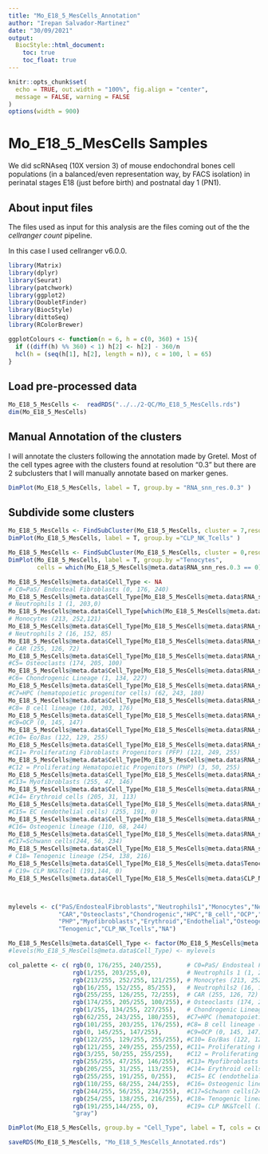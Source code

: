 ```yaml
---
title: "Mo_E18_5_MesCells_Annotation"
author: "Irepan Salvador-Martinez"
date: "30/09/2021"
output:
  BiocStyle::html_document:
    toc: true
    toc_float: true
---
```


```r
knitr::opts_chunk$set(
  echo = TRUE, out.width = "100%", fig.align = "center",
  message = FALSE, warning = FALSE
)
options(width = 900)
```


# Mo_E18_5_MesCells Samples

We did scRNAseq (10X version 3) of mouse endochondral bones cell populations (in a balanced/even representation way, by FACS isolation) in perinatal stages E18 (just before birth) and postnatal day 1 (PN1).

## About input files

The files used as input for this analysis are the files coming out of the the
*cellranger count* pipeline.

In this case I used cellranger v6.0.0.



```r
library(Matrix)
library(dplyr)
library(Seurat)
library(patchwork)
library(ggplot2)
library(DoubletFinder)
library(BiocStyle)
library(dittoSeq)
library(RColorBrewer)
```

```r

ggplotColours <- function(n = 6, h = c(0, 360) + 15){
  if ((diff(h) %% 360) < 1) h[2] <- h[2] - 360/n
  hcl(h = (seq(h[1], h[2], length = n)), c = 100, l = 65)
}

```

## Load pre-processed data

```r
Mo_E18_5_MesCells <-  readRDS("../../2-QC/Mo_E18_5_MesCells.rds")
dim(Mo_E18_5_MesCells)
```

## Manual Annotation of the clusters

I will annotate the clusters following the annotation made by Gretel.
Most of the cell types agree with the clusters found at resolution "0.3" but there
are 2 subclusters that I will manually annotate based on marker genes.

```r
DimPlot(Mo_E18_5_MesCells, label = T, group.by = "RNA_snn_res.0.3" )
```

## Subdivide some clusters

```r
Mo_E18_5_MesCells <- FindSubCluster(Mo_E18_5_MesCells, cluster = 7,resolution = 0.2, graph.name = "RNA_snn", subcluster.name = "CLP_NK_Tcells")
DimPlot(Mo_E18_5_MesCells, label = T, group.by ="CLP_NK_Tcells" )
```

```r
Mo_E18_5_MesCells <- FindSubCluster(Mo_E18_5_MesCells, cluster = 0,resolution = 0.75, graph.name = "RNA_snn", subcluster.name ="Tenocytes")
DimPlot(Mo_E18_5_MesCells, label = T, group.by ="Tenocytes",
        cells = which(Mo_E18_5_MesCells@meta.data$RNA_snn_res.0.3 == 0))
```



```r
Mo_E18_5_MesCells@meta.data$Cell_Type <- NA
# C0=PaS/ Endosteal Fibroblasts (0, 176, 240)
Mo_E18_5_MesCells@meta.data$Cell_Type[Mo_E18_5_MesCells@meta.data$RNA_snn_res.0.3 == 0] <- "PaS/EndostealFibroblasts"
# Neutrophils 1 (1, 203,0)
Mo_E18_5_MesCells@meta.data$Cell_Type[which(Mo_E18_5_MesCells@meta.data$RNA_snn_res.0.3 == 1)] <- "Neutrophils1"
# Monocytes (213, 252,121)
Mo_E18_5_MesCells@meta.data$Cell_Type[Mo_E18_5_MesCells@meta.data$RNA_snn_res.0.3 == 2] <- "Monocytes"
# Neutrophils 2 (16, 152, 85)
Mo_E18_5_MesCells@meta.data$Cell_Type[Mo_E18_5_MesCells@meta.data$RNA_snn_res.0.3 == 3] <- "Neutrophils2"
# CAR (255, 126, 72)
Mo_E18_5_MesCells@meta.data$Cell_Type[Mo_E18_5_MesCells@meta.data$RNA_snn_res.0.3 == 4] <- "CAR"
#C5= Osteoclasts (174, 205, 100)
Mo_E18_5_MesCells@meta.data$Cell_Type[Mo_E18_5_MesCells@meta.data$RNA_snn_res.0.3 == 5] <- "Osteoclasts"
#C6= Chondrogenic Lineage (1, 134, 227)
Mo_E18_5_MesCells@meta.data$Cell_Type[Mo_E18_5_MesCells@meta.data$RNA_snn_res.0.3 == 6] <- "Chondrogenic"
#C7=HPC (hematopoietic progenitor cells) (62, 243, 180)
Mo_E18_5_MesCells@meta.data$Cell_Type[Mo_E18_5_MesCells@meta.data$RNA_snn_res.0.3 == 7] <- "HPC"
#C8= B cell lineage (101, 203, 176)
Mo_E18_5_MesCells@meta.data$Cell_Type[Mo_E18_5_MesCells@meta.data$RNA_snn_res.0.3 == 8] <- "B_cell"
#C9=OCP (0, 145, 147)
Mo_E18_5_MesCells@meta.data$Cell_Type[Mo_E18_5_MesCells@meta.data$RNA_snn_res.0.3 == 9] <- "OCP"
#C10= Eo/Bas (122, 129, 255)
Mo_E18_5_MesCells@meta.data$Cell_Type[Mo_E18_5_MesCells@meta.data$RNA_snn_res.0.3 ==10] <- "Eo/Bas"
#C11= Proliferating Fibroblasts Progenitors (PFP) (121, 249, 255)
Mo_E18_5_MesCells@meta.data$Cell_Type[Mo_E18_5_MesCells@meta.data$RNA_snn_res.0.3 ==11] <- "PFP"
#C12 = Proliferating Hematopoietic Progenitors (PHP) (3, 50, 255)
Mo_E18_5_MesCells@meta.data$Cell_Type[Mo_E18_5_MesCells@meta.data$RNA_snn_res.0.3 ==12] <- "PHP"
#C13= Myofibroblasts (255, 47, 146)
Mo_E18_5_MesCells@meta.data$Cell_Type[Mo_E18_5_MesCells@meta.data$RNA_snn_res.0.3 ==13] <- "Myofibroblasts"
#C14= Erythroid cells (205, 31, 113)
Mo_E18_5_MesCells@meta.data$Cell_Type[Mo_E18_5_MesCells@meta.data$RNA_snn_res.0.3 ==14] <- "Erythroid"
#C15= EC (endothelial cells) (255, 191, 0)
Mo_E18_5_MesCells@meta.data$Cell_Type[Mo_E18_5_MesCells@meta.data$RNA_snn_res.0.3 ==15] <- "Endothelial"
#C16= Osteogenic lineage (110, 68, 244)
Mo_E18_5_MesCells@meta.data$Cell_Type[Mo_E18_5_MesCells@meta.data$RNA_snn_res.0.3 ==16] <- "Osteogenic"
#C17=Schwann cells(244, 56, 234)
Mo_E18_5_MesCells@meta.data$Cell_Type[Mo_E18_5_MesCells@meta.data$RNA_snn_res.0.3 ==17] <- "Schwann"
# C18= Tenogenic lineage (254, 138, 216)
Mo_E18_5_MesCells@meta.data$Cell_Type[Mo_E18_5_MesCells@meta.data$Tenocytes == "0_6"] <- "Tenogenic"
# C19= CLP NK&Tcell (191,144, 0)
Mo_E18_5_MesCells@meta.data$Cell_Type[Mo_E18_5_MesCells@meta.data$CLP_NK_Tcells == "7_1"] <-"CLP_NK_Tcells"



mylevels <- c("PaS/EndostealFibroblasts","Neutrophils1","Monocytes","Neutrophils2",
              "CAR","Osteoclasts","Chondrogenic","HPC","B_cell","OCP","Eo/Bas","PFP",
              "PHP","Myofibroblasts","Erythroid","Endothelial","Osteogenic","Schwann",
              "Tenogenic","CLP_NK_Tcells","NA")

Mo_E18_5_MesCells@meta.data$Cell_Type <- factor(Mo_E18_5_MesCells@meta.data$Cell_Type, levels = mylevels)
#levels(Mo_E18_5_MesCells@meta.data$Cell_Type) <- mylevels
```


```r
col_palette <- c( rgb(0, 176/255, 240/255),       # C0=PaS/ Endosteal Fibroblasts (0, 176, 240)
                  rgb(1/255, 203/255,0),          # Neutrophils 1 (1, 203,0)
                  rgb(213/255, 252/255, 121/255), # Monocytes (213, 252,121)
                  rgb(16/255, 152/255, 85/255),   # Neutrophils2 (16, 152, 85)
                  rgb(255/255, 126/255, 72/255),  # CAR (255, 126, 72)
                  rgb(174/255, 205/255, 100/255), # Osteoclasts (174, 205, 100)
                  rgb(1/255, 134/255, 227/255),   # Chondrogenic Lineage (1, 134, 227)
                  rgb(62/255, 243/255, 180/255),  #C7=HPC (hematopoietic progenitor cells) (62, 243, 180)
                  rgb(101/255, 203/255, 176/255), #C8= B cell lineage (101, 203, 176)
                  rgb(0, 145/255, 147/255),       #C9=OCP (0, 145, 147)
                  rgb(122/255, 129/255, 255/255), #C10= Eo/Bas (122, 129, 255)
                  rgb(121/255, 249/255, 255/255), #C11= Proliferating Fibroblasts Progenitors (PFP) (121, 249, 255)
                  rgb(3/255, 50/255, 255/255),    #C12 = Proliferating Hematopoietic Progenitors (PHP) (3, 50, 255)
                  rgb(255/255, 47/255, 146/255),  #C13= Myofibroblasts (255, 47, 146)
                  rgb(205/255, 31/255, 113/255),  #C14= Erythroid cells (205, 31, 113)
                  rgb(255/255, 191/255, 0/255),   #C15= EC (endothelial cells) (255, 191, 0)
                  rgb(110/255, 68/255, 244/255),  #C16= Osteogenic lineage (110, 68, 244)
                  rgb(244/255, 56/255, 234/255),  #C17=Schwann cells(244, 56, 234)
                  rgb(254/255, 138/255, 216/255), #C18= Tenogenic lineage (254, 138, 216)
                  rgb(191/255,144/255, 0),        #C19= CLP NK&Tcell (191,144, 0)
                  "gray")

DimPlot(Mo_E18_5_MesCells, group.by = "Cell_Type", label = T, cols = col_palette, repel = T )
```

```r
saveRDS(Mo_E18_5_MesCells, "Mo_E18_5_MesCells_Annotated.rds")
```

